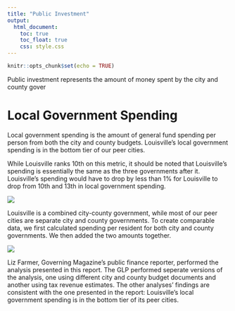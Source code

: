 ---
title: "Public Investment"
output: 
  html_document:
    toc: true
    toc_float: true
    css: style.css
---

```{r setup, include=FALSE}
knitr::opts_chunk$set(echo = TRUE)
```

Public investment represents the amount of money spent by the city and county gover

# Local Government Spending

Local government spending is the amount of general fund spending per person from both the city and county budgets. Louisville's local government spending is in the bottom tier of our peer cities.

While Louisville ranks 10th on this metric, it should be noted that Louisville's spending is essentially the same as the three governments after it. Louisville's spending would have to drop by less than 1% for Louisville to drop from 10th and 13th in local government spending. 

![](output_images/local_government/local_govt_spend_ranking.png)

Louisville is a combined city-county government, while most of our peer cities are separate city and county governments. To create comparable data, we first calculated spending per resident for both city and county governments. We then added the two amounts together.

![](output_images/local_government/Local government diagram.png)

Liz Farmer, Governing Magazine's public finance reporter, performed the analysis presented in this report. The GLP performed seperate versions of the analysis, one using different city and county budget documents and another using tax revenue estimates. The other analyses' findings are consistent with the one presented in the report: Louisville's local government spending is in the bottom tier of its peer cities.